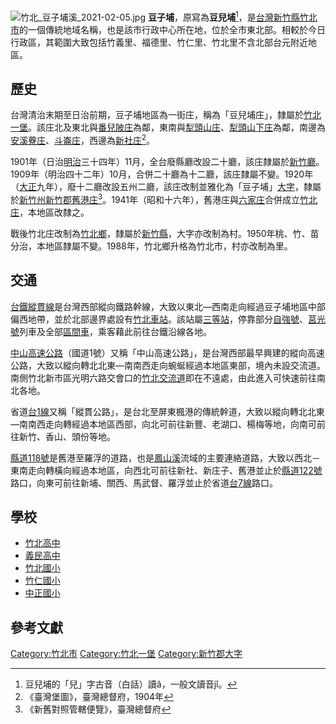{{Multiple issues|
{{More footnotes needed|time=2021-04-12T11:56:09+00:00}}
{{Refimprove|time=2021-04-12T11:56:09+00:00}}
}}
{{noteTA
|1 = zh-cn:庄; zh-hk:庄; zh-tw:庄;
}}
{{Distinguish|荳子埔}} 

[[File:竹北_豆子埔溪_2021-02-05.jpg|thumb]]
'''豆子埔'''，原寫為'''豆兒埔'''<ref>豆兒埔的「兒」字古音（白話）讀â，一般文讀音jî。</ref>，是[[台灣|台灣]][[新竹縣|新竹縣]][[竹北市|竹北市]]的一個傳統地域名稱，也是該市行政中心所在地，位於全市東北部。相較於今日行政區，其範圍大致包括竹義里、福德里、竹仁里、竹北里不含北部台元附近地區。

==歷史==
台灣清治末期至日治前期，豆子埔地區為一街庄，稱為「豆兒埔庄」，隸屬於[[竹北一堡|竹北一堡]]。該庄北及東北與[[番子坡|番兒陂庄]]為鄰，東南與[[犁頭山庄|犁頭山庄]]、[[犁頭山下庄|犁頭山下庄]]為鄰，南邊為[[安溪寮_(新竹縣)|安溪藔庄]]、[[斗崙庄|斗崙庄]]，西邊為[[新社_(新竹縣)|新社庄]]<ref name="臺灣堡圖">《臺灣堡圖》，臺灣總督府，1904年</ref>。

1901年（日治[[明治|明治]]三十四年）11月，全台廢縣廳改設二十廳，該庄隸屬於[[新竹廳|新竹廳]]。1909年（明治四十二年）10月，合併二十廳為十二廳，該庄隸屬不變。1920年（[[大正|大正]]九年），廢十二廳改設五州二廳，該庄改制並雅化為「豆子埔」[[大字|大字]]，隸屬於[[新竹州|新竹州]][[新竹郡|新竹郡]][[舊港庄|舊港庄]]<ref>《新舊對照管轄便覽》，臺灣總督府</ref>。1941年（昭和十六年），舊港庄與[[六家庄|六家庄]]合併成立[[竹北庄|竹北庄]]，本地區改隸之。

戰後竹北庄改制為[[竹北市|竹北鄉]]，隸屬於[[新竹縣|新竹縣]]，大字亦改制為村。1950年桃、竹、苗分治，本地區隸屬不變。1988年，竹北鄉升格為竹北市，村亦改制為里。

==交通==
[[台鐵|台鐵]][[縱貫線_(北段)|縱貫線]]是台灣西部縱向鐵路幹線，大致以東北—西南走向經過豆子埔地區中部偏西地帶，並於北部邊界處設有[[竹北車站|竹北車站]]。該站屬[[三等站_(台鐵)|三等站]]，停靠部分[[自強號|自強號]]、[[莒光號|莒光號]]列車及全部[[臺鐵區間車|區間車]]，乘客藉此前往台鐵沿線各地。

[[中山高速公路|中山高速公路]]（國道1號）又稱「中山高速公路」，是台灣西部最早興建的縱向高速公路，大致以縱向轉北北東—南南西走向蜿蜒經過本地區東部，境內未設交流道。南側竹北新市區光明六路交會口的[[竹北交流道|竹北交流道]]即在不遠處，由此進入可快速前往南北各地。

省道[[台1線|台1線]]又稱「縱貫公路」，是台北至屏東楓港的傳統幹道，大致以縱向轉北北東—南南西走向轉經過本地區西部，向北可前往新豐、老湖口、楊梅等地，向南可前往新竹、香山、頭份等地。

[[縣道118號|縣道118號]]是舊港至羅浮的道路，也是[[鳳山溪|鳳山溪]]流域的主要連絡道路，大致以西北－東南走向轉橫向經過本地區，向西北可前往新社、新庄子、舊港並止於[[縣道122號|縣道122號]]路口，向東可前往新埔、關西、馬武督、羅浮並止於省道[[台7線|台7線]]路口。

==學校==
*[[竹北高中|竹北高中]]
*[[義民高中|義民高中]]
*[[竹北國小|竹北國小]]
*[[竹仁國小|竹仁國小]]
*[[中正國小|中正國小]]

==參考文獻==
{{reflist}}

{{新竹郡}}

[[Category:竹北市|Category:竹北市]]
[[Category:竹北一堡|Category:竹北一堡]]
[[Category:新竹郡大字|Category:新竹郡大字]]